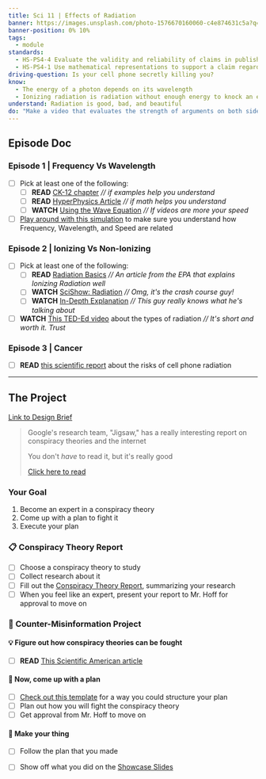 ```yaml
---
title: Sci 11 | Effects of Radiation
banner: https://images.unsplash.com/photo-1576670160060-c4e874631c5a?q=80&w=2523&auto=format&fit=crop&ixlib=rb-4.0.3&ixid=M3wxMjA3fDB8MHxwaG90by1wYWdlfHx8fGVufDB8fHx8fA%3D%3D
banner-position: 0% 10%
tags:
  - module
standards:
  - HS-PS4-4 Evaluate the validity and reliability of claims in published materials of the effects that different frequencies of electromagnetic radiation have when absorbed by matter
  - HS-PS4-1 Use mathematical representations to support a claim regarding relationships among the frequency, wavelength, and speed of waves traveling in various media.
driving-question: Is your cell phone secretly killing you?
know:
  - The energy of a photon depends on its wavelength
  - Ionizing radiation is radiation without enough energy to knock an electron off of an atom
understand: Radiation is good, bad, and beautiful
do: "Make a video that evaluates the strength of arguments on both sides of the question: does 5G cause cancer?"
---
```


## Episode Doc
### Episode 1 | Frequency Vs Wavelength
- [ ] Pick at least one of the following:
	- [ ] **READ** [CK-12 chapter](https://flexbooks.ck12.org/cbook/ck-12-middle-school-physical-science-flexbook-2.0/section/16.8/primary/lesson/wave-speed-ms-ps/) *// if examples help you understand*
	- [ ] **READ** [HyperPhysics Article](http://hyperphysics.phy-astr.gsu.edu/hbase/wavrel.html) *// if math helps you understand*
	- [ ] **WATCH** [Using the Wave Equation](https://www.youtube.com/embed/3-wSHmXB64o?rel=0) *// If videos are more your speed*
- [ ] [Play around with this simulation](https://www.physicsclassroom.com/Physics-Interactives/Waves-and-Sound/Simple-Wave-Simulator/Simple-Wave-Simulator-Interactive) to make sure you understand how Frequency, Wavelength, and Speed are related

### Episode 2 | Ionizing Vs Non-Ionizing
- [ ] Pick at least one of the following:
	- [ ] **READ** [Radiation Basics](https://www.epa.gov/radiation/radiation-basics) *// An article from the EPA that explains Ionizing Radiation well*
	- [ ] **WATCH** [SciShow: Radiation](https://www.youtube.com/embed/uJ3ea9fa6CA?rel=0) *// Omg, it's the crash course guy!*
	- [ ] **WATCH** [In-Depth Explanation](https://www.youtube.com/embed/R_RcytVWBrg?rel=0) *// This guy really knows what he's talking about*
- [ ] **WATCH** [This TED-Ed video](https://www.youtube.com/embed/zI2vRwFKnHQ?rel=0) about the types of radiation *// It's short and worth it. Trust*

### Episode 3 | Cancer
- [ ] **READ** [this scientific report](https://ntp.niehs.nih.gov/whatwestudy/topics/cellphones/index.html) about the risks of cell phone radiation

---
## The Project
[Link to Design Brief](https://drive.google.com/file/d/19baf12yfsFk6aODSSCLgHiMcCOaHENuY/view?usp=sharing)
> Google's research team, "Jigsaw," has a really interesting report on conspiracy theories and the internet
> 
> You don't *have* to read it, but it's really good
> 
> [Click here to read](https://jigsaw.google.com/the-current/conspiracy-theories/)

### Your Goal
1. Become an expert in a conspiracy theory
2. Come up with a plan to fight it
3. Execute your plan
### 📋 Conspiracy Theory Report
- [ ] Choose a conspiracy theory to study
- [ ] Collect research about it
- [ ] Fill out the [Conspiracy Theory Report](https://docs.google.com/document/d/16UUjz7EQJ5pEFzEAcEj_fFgSfgfELMcyoQVJxBdF5HM/edit#heading=h.28w6alb1jx9m), summarizing your research
- [ ] When you feel like an expert, present your report to Mr. Hoff for approval to move on

### 💪 Counter-Misinformation Project
#### 💡 Figure out how conspiracy theories can be fought
- [ ] **READ** [This Scientific American article](https://www.scientificamerican.com/article/how-can-you-fight-conspiracy-theories/#)
#### 🤔 Now, come up with a plan
- [ ] [Check out this template](https://docs.google.com/document/d/1bkOTKbIqywsw8NGIns8zqpBPnOD9JUyH9BgCHToVjsg/edit?usp=sharing) for a way you could structure your plan
- [ ] Plan out how you will fight the conspiracy theory
- [ ] Get approval from Mr. Hoff to move on
#### 🏃 Make your thing
- [ ] Follow the plan that you made
- [ ] Show off what you did on the [Showcase Slides](https://docs.google.com/presentation/d/1sqD-6A4lYz_oTfxvcyu3NKQvQ77WBWBwg4jKzIbgrt4/edit?usp=sharing)

